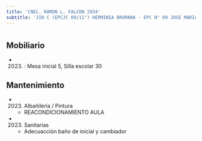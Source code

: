 ```yaml
---
title: 'CNEL. RAMON L. FALCON 2934'
subtitle: 'JIN C (EPCJC 09/11°) HERMINIA BRUMANA - EPC N° 09 JOSE MARIA PAZ - ESEA EN DANZA RAMICONE CURSO VOCACIONAL DE FOLKLORE N° 11'
---
```


#


## Mobiliario

*  (2023) : Mesa inicial 5, Silla escolar 30 





## Mantenimiento

*  (2023) Albañileria / Pintura 
    + REACONDICIONAMIENTO AULA

*  (2023) Sanitarias 
    + Adecuacción baño de inicial y cambiador



